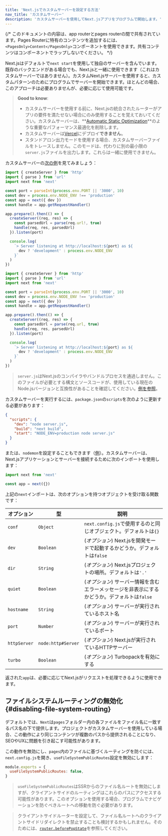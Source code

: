 ```yaml
---
title: 'Next.jsでカスタムサーバーを設定する方法'
nav_title: 'カスタムサーバー'
description: 'カスタムサーバーを使用してNext.jsアプリをプログラムで開始します。'
---
```


{/* このドキュメントの内容は、app routerとpages routerの間で共有されています。Pages Routerに特有のコンテンツを追加するには、`<PagesOnly>Content</PagesOnly>`コンポーネントを使用できます。共有コンテンツはコンポーネントでラップしないでください。 */}

Next.jsはデフォルトで`next start`を使用して独自のサーバーを含んでいます。既存のバックエンドがある場合でも、Next.jsと一緒に使用できます（これはカスタムサーバーではありません）。カスタムNext.jsサーバーを使用すると、カスタムパターンのためにプログラムでサーバーを開始できます。ほとんどの場合、このアプローチは必要ありませんが、必要に応じて使用可能です。

> **Good to know**:
>
> - カスタムサーバーを使用する前に、Next.jsの統合されたルーターがアプリの要件を満たせない場合にのみ使用することを覚えておいてください。カスタムサーバーは、**[Automatic Static Optimization](https://nextjs.org/docs/canary/pages/building-your-application/rendering/automatic-static-optimization)**のような重要なパフォーマンス最適化を削除します。
> - カスタムサーバーは[Vercel](https://vercel.com/frameworks/nextjs)にデプロイ**できません**。
> - スタンドアロン出力モードを使用する場合、カスタムサーバーファイルをトレースしません。このモードは、代わりに別の最小限の`server.js`ファイルを出力します。これらは一緒に使用できません。

カスタムサーバーの[次の例](https://github.com/vercel/next.js/tree/canary/examples/custom-server)を見てみましょう：

<Tabs>
<TabItem value="ts" label="TypeScript">

```ts title="server.ts" switcher
import { createServer } from 'http'
import { parse } from 'url'
import next from 'next'

const port = parseInt(process.env.PORT || '3000', 10)
const dev = process.env.NODE_ENV !== 'production'
const app = next({ dev })
const handle = app.getRequestHandler()

app.prepare().then(() => {
  createServer((req, res) => {
    const parsedUrl = parse(req.url!, true)
    handle(req, res, parsedUrl)
  }).listen(port)

  console.log(
    `> Server listening at http://localhost:${port} as ${
      dev ? 'development' : process.env.NODE_ENV
    }`
  )
})
```

</TabItem>
<TabItem value="js" label="JavaScript">

```js title="server.js" switcher
import { createServer } from 'http'
import { parse } from 'url'
import next from 'next'

const port = parseInt(process.env.PORT || '3000', 10)
const dev = process.env.NODE_ENV !== 'production'
const app = next({ dev })
const handle = app.getRequestHandler()

app.prepare().then(() => {
  createServer((req, res) => {
    const parsedUrl = parse(req.url, true)
    handle(req, res, parsedUrl)
  }).listen(port)

  console.log(
    `> Server listening at http://localhost:${port} as ${
      dev ? 'development' : process.env.NODE_ENV
    }`
  )
})
```

</TabItem>
</Tabs>

> `server.js`はNext.jsのコンパイラやバンドルプロセスを通過しません。このファイルが必要とする構文とソースコードが、使用している現在のNode.jsバージョンと互換性があることを確認してください。[例を参照](https://github.com/vercel/next.js/tree/canary/examples/custom-server)。

カスタムサーバーを実行するには、`package.json`の`scripts`を次のように更新する必要があります：

```json title="package.json"
{
  "scripts": {
    "dev": "node server.js",
    "build": "next build",
    "start": "NODE_ENV=production node server.js"
  }
}
```

または、`nodemon`を設定することもできます（[例](https://github.com/vercel/next.js/tree/canary/examples/custom-server)）。カスタムサーバーは、Next.jsアプリケーションとサーバーを接続するために次のインポートを使用します：

```js
import next from 'next'

const app = next({})
```

上記の`next`インポートは、次のオプションを持つオブジェクトを受け取る関数です：

| オプション   | 型                 | 説明                                                                                         |
| ------------ | ------------------ | -------------------------------------------------------------------------------------------- |
| `conf`       | `Object`           | `next.config.js`で使用するのと同じオブジェクト。デフォルトは`{}`                             |
| `dev`        | `Boolean`          | (_オプション_) Next.jsを開発モードで起動するかどうか。デフォルトは`false`                    |
| `dir`        | `String`           | (_オプション_) Next.jsプロジェクトの場所。デフォルトは`'.'`                                  |
| `quiet`      | `Boolean`          | (_オプション_) サーバー情報を含むエラーメッセージを非表示にするかどうか。デフォルトは`false` |
| `hostname`   | `String`           | (_オプション_) サーバーが実行されているホスト名                                              |
| `port`       | `Number`           | (_オプション_) サーバーが実行されているポート                                                |
| `httpServer` | `node:http#Server` | (_オプション_) Next.jsが実行されているHTTPサーバー                                           |
| `turbo`      | `Boolean`          | (_オプション_) Turbopackを有効にする                                                         |

返された`app`は、必要に応じてNext.jsがリクエストを処理できるように使用できます。

<PagesOnly>

## ファイルシステムルーティングの無効化 {#disabling-file-system-routing}

デフォルトでは、`Next`は`pages`フォルダー内の各ファイルをファイル名に一致するパス名の下で提供します。プロジェクトがカスタムサーバーを使用している場合、この動作により同じコンテンツが複数のパスから提供されることになり、SEOやUXに問題を引き起こす可能性があります。

この動作を無効にし、`pages`内のファイルに基づくルーティングを防ぐには、`next.config.js`を開き、`useFileSystemPublicRoutes`設定を無効にします：

```js title="next.config.js"
module.exports = {
  useFileSystemPublicRoutes: false,
}
```

> `useFileSystemPublicRoutes`はSSRからのファイル名ルートを無効にしますが、クライアントサイドのルーティングはこれらのパスにアクセスする可能性があります。このオプションを使用する場合、プログラムでナビゲーションを防ぐべきルートへの移動を防ぐ必要があります。

> クライアントサイドルーターを設定して、ファイル名ルートへのクライアントサイドリダイレクトを禁止することも検討するかもしれません。そのためには、[`router.beforePopState`](https://nextjs.org/docs/canary/pages/api-reference/functions/use-router#routerbeforepopstate)を参照してください。

</PagesOnly>
